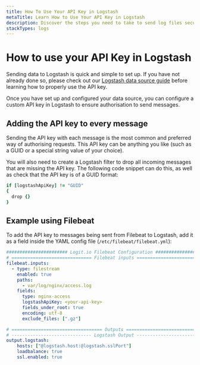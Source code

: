 ```yaml
---
title: How To Use Your API Key in Logstash
metaTitle: Learn How to Use Your API Key in Logstash
description: Discover the steps you need to take to send log files securely to Logstash using an API key in this helpful article from Logit.io
stackTypes: logs
---
```


# How to use your API Key in Logstash

Sending data to Logstash is quick and simple to set up. If you 
have not already done so, please check out 
our [Logstash data source guide](/integrations/log-management/shippers/logstash) before 
learning how to properly use the API key.

Once you have set up and configured your data source, you can configure 
a custom API key in Logstash to ensure authorisation to send messages.

## Adding the API key to every message

Sending the API key with each message is the most common and preferred 
way of authorising requests. This API key can be anything you 
like (such as a GUID or a special string value of your choice).

You will also need to create a Logstash filter to drop all incoming 
messages that are missing the API key. The following code snippet 
can do this, as well as check that the API key is of a GUID format:

```ruby copy
if [logstashApiKey] != "GUID" 
{ 
  drop {} 
}
```

## Example using Filebeat

To add the API key to messages being sent from Filebeat to Logstash, add it as 
a field inside the YAML config file (`/etc/filebeat/filebeat.yml`):

```yml copy showLineNumbers /@logstash.host/ /@logstash.sslPort/
####################### Logit.io Filebeat Configuration ########################
# ============================== Filebeat inputs ==============================
filebeat.inputs:
  - type: filestream
    enabled: true
    paths:
      - var/log/nginx/access.log
    fields:
      type: nginx-access
      logstashApiKey: <your-api-key>
      fields_under_root: true
      encoding: utf-8
      exclude_files: [".gz"]

# ================================== Outputs ===================================
# ------------------------------ Logstash Output -------------------------------
output.logstash:
    hosts: ["@logstash.host:@logstash.sslPort"]
    loadbalance: true
    ssl.enabled: true      
```